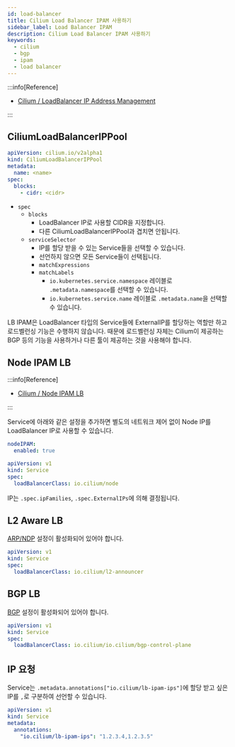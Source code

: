 ```yaml
---
id: load-balancer
title: Cilium Load Balancer IPAM 사용하기
sidebar_label: Load Balancer IPAM
description: Cilium Load Balancer IPAM 사용하기
keywords:
  - cilium
  - bgp
  - ipam
  - load balancer
---
```


:::info[Reference]

- [Cilium / LoadBalancer IP Address Management](https://docs.cilium.io/en/stable/network/lb-ipam/)

:::

## CiliumLoadBalancerIPPool

```yaml
apiVersion: cilium.io/v2alpha1
kind: CiliumLoadBalancerIPPool
metadata:
  name: <name>
spec:
  blocks:
    - cidr: <cidr>
```

- `spec`
  - `blocks`
    - LoadBalancer IP로 사용할 CIDR을 지정합니다.
    - 다른 CiliumLoadBalancerIPPool과 겹치면 안됩니다.
  - `serviceSelector`
    - IP를 할당 받을 수 있는 Service들을 선택할 수 있습니다.
    - 선언하지 않으면 모든 Service들이 선택됩니다.
    - `matchExpressions`
    - `matchLabels`
      - `io.kubernetes.service.namespace` 레이블로 `.metadata.namespace`를 선택할 수 있습니다.
      - `io.kubernetes.service.name` 레이블로 `.metadata.name`을 선택할 수 있습니다.

LB IPAM은 LoadBalancer 타입의 Service들에 ExternalIP를 할당하는 역할만 하고 로드벨런싱 기능은 수행하지 않습니다. 때문에 로드벨런싱 자체는 Cilium이 제공하는 BGP 등의 기능을 사용하거나 다른 툴이 제공하는 것을 사용해야 합니다.

## Node IPAM LB

:::info[Reference]

- [Cilium / Node IPAM LB](https://docs.cilium.io/en/stable/network/node-ipam/)

:::

Service에 아래와 같은 설정을 추가하면 별도의 네트워크 제어 없이 Node IP를 LoadBalancer IP로 사용할 수 있습니다.

```yaml title="cilium-values.yaml"
nodeIPAM:
  enabled: true
```

```yaml
apiVersion: v1
kind: Service
spec:
  loadBalancerClass: io.cilium/node
```

IP는 `.spec.ipFamilies`, `.spec.ExternalIPs`에 의해 결정됩니다.

## L2 Aware LB

[ARP/NDP](/docs/mlops/mlops/network/cilium/arp) 설정이 활성화되어 있어야 합니다.

```yaml
apiVersion: v1
kind: Service
spec:
  loadBalancerClass: io.cilium/l2-announcer
```

## BGP LB

[BGP](/docs/mlops/mlops/network/cilium/bgp) 설정이 활성화되어 있어야 합니다.

```yaml
apiVersion: v1
kind: Service
spec:
  loadBalancerClass: io.cilium/io.cilium/bgp-control-plane
```

## IP 요청

Service는 `.metadata.annotations["io.cilium/lb-ipam-ips"]`에 할당 받고 싶은 IP를 `,`로 구분하여 선언할 수 있습니다.

```yaml
apiVersion: v1
kind: Service
metadata:
  annotations:
    "io.cilium/lb-ipam-ips": "1.2.3.4,1.2.3.5"
```
